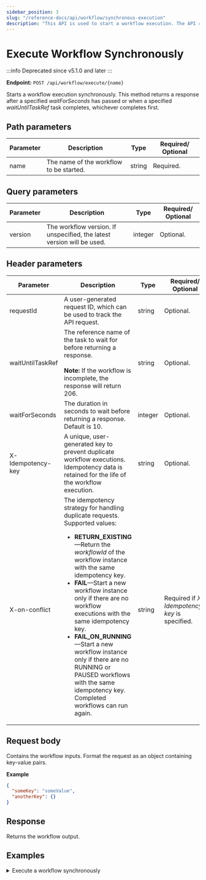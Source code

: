 ```yaml
---
sidebar_position: 3
slug: "/reference-docs/api/workflow/synchronous-execution"
description: "This API is used to start a workflow execution. The API response returns only after the workflow or a specified task is completed. "
---
```



# Execute Workflow Synchronously 

:::info Deprecated since
v5.1.0 and later
:::

**Endpoint:** `POST /api/workflow/execute/{name}`

Starts a workflow execution synchronously. This method returns a response after a specified _waitForSeconds_ has passed or when a specified _waitUntilTaskRef_ task completes, whichever completes first.

## Path parameters

| Parameter | Description                             | Type   | Required/ Optional |
| --------- | --------------------------------------- | ------ | ------------------ |
| name      | The name of the workflow to be started. | string | Required.          |

## Query parameters

| Parameter | Description                                                            | Type    | Required/ Optional |
| --------- | ---------------------------------------------------------------------- | ------- | ------------------ |
| version   | The workflow version. If unspecified, the latest version will be used. | integer | Optional.          |

## Header parameters

| Parameter         | Description                                                                                                                                                                                                                                                                                                                                                                                                                                                                                             | Type    | Required/ Optional                            |
| ----------------- | ------------------------------------------------------------------------------------------------------------------------------------------------------------------------------------------------------------------------------------------------------------------------------------------------------------------------------------------------------------------------------------------------------------------------------------------------------------------------------------------------------- | ------- | --------------------------------------------- |
| requestId         | A user-generated request ID, which can be used to track the API request.                                                                                                                                                                                                                                                                                                                                                                                                                                | string  | Optional.                                     |
| waitUntilTaskRef  | The reference name of the task to wait for before returning a response. <br/><br/> **Note:** If the workflow is incomplete, the response will return 206.                                                                                                                                                                                                                                                                                                                                               | string  | Optional.                                     |
| waitForSeconds    | The duration in seconds to wait before returning a response. Default is 10.                                                                                                                                                                                                                                                                                                                                                                                                                             | integer | Optional.                                     |
| X-Idempotency-key | A unique, user-generated key to prevent duplicate workflow executions. Idempotency data is retained for the life of the workflow execution.                                                                                                                                                                                                                                                                                                                                                             | string  | Optional.                                     |
| X-on-conflict     | The idempotency strategy for handling duplicate requests. Supported values: <ul><li>**RETURN_EXISTING**—Return the _workflowId_ of the workflow instance with the same idempotency key.</li> <li>**FAIL**—Start a new workflow instance only if there are no workflow executions with the same idempotency key.</li> <li>**FAIL_ON_RUNNING**—Start a new workflow instance only if there are no RUNNING or PAUSED workflows with the same idempotency key. Completed workflows can run again.</li></ul> | string  | Required if _X-Idempotency-key_ is specified. |

## Request body

Contains the workflow inputs. Format the request as an object containing key-value pairs.

**Example**

```json
{
  "someKey": "someValue",
  "anotherKey": {}
}
```

## Response

Returns the workflow output.

## Examples

<details>
<summary>Execute a workflow synchronously</summary>

**Request**

```shell
curl -X 'POST' \
  'https://<YOUR_CLUSTER>/api/workflow/execute/someWorkflow' \
  -H 'accept: application/json' \
  -H 'waitForSeconds: 15' \
  -H 'X-Authorization: <TOKEN>' \
  -H 'Content-Type: application/json' \
  -d '{
    "input1": "someValue"
  }'
```

**Response**

```json
{
  "output": {
    "output1": "anotherValue",
    "output2": "yetAnotherValue"
    "
  }
}
```

</details>
